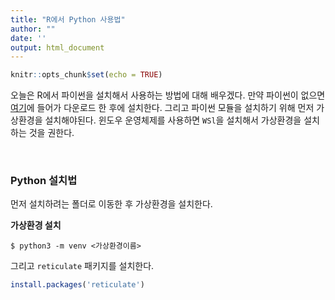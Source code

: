 ---
title: "R에서 Python 사용법"
author: ""
date: ''
output: html_document
---

```{r setup, include=FALSE}
knitr::opts_chunk$set(echo = TRUE)
```

오늘은 R에서 파이썬을 설치해서 사용하는 방법에 대해 배우겠다. 만약 파이썬이 없으면 [여기](https://www.python.org)에 들어가 다운로드 한 후에 설치한다. 그리고 파이썬 모듈을 설치하기 위해 먼저 가상환경을 설치해야된다. 윈도우 운영체제를 사용하면 `WSl`을 설치해서 가상환경을 설치하는 것을 권한다.

<br>  

### Python 설치법 

먼저 설치하려는 폴더로 이동한 후 가상환경을 설치한다.

**가상환경 설치**
```
$ python3 -m venv <가상환경이름>
```

그리고 `reticulate` 패키지를 설치한다.

```{r install_pkg, eval=FALSE}
install.packages('reticulate')

```


